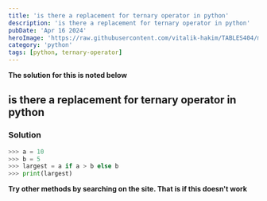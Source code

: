 ```yaml
---
title: 'is there a replacement for ternary operator in python'
description: 'is there a replacement for ternary operator in python'
pubDate: 'Apr 16 2024'
heroImage: 'https://raw.githubusercontent.com/vitalik-hakim/TABLES404/main/error_b/python.jpg'
category: 'python'
tags: [python, ternary-operator]
---
```


**The solution for this is noted below**

## is there a replacement for ternary operator in python

### Solution

```python
>>> a = 10
>>> b = 5
>>> largest = a if a > b else b
>>> print(largest)
```

**Try other methods by searching on the site. That is if this doesn't work**
